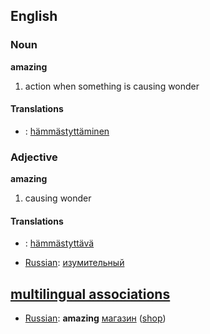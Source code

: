 ==English==

===Noun===
'''amazing'''
#action when something is causing wonder 

====Translations====
*{{msg:fi}}: [[hämmästyttäminen]]

===Adjective===
'''amazing'''
#causing wonder 

====Translations====
*{{msg:fi}}: [[hämmästyttävä]]
*[[Russian]]: [[:ru:изумительный|изумительный]]

==[[multilingual associations]]==
*[[Russian]]: '''amazing''' [[:ru:магазин|магазин]] ([[shop]])